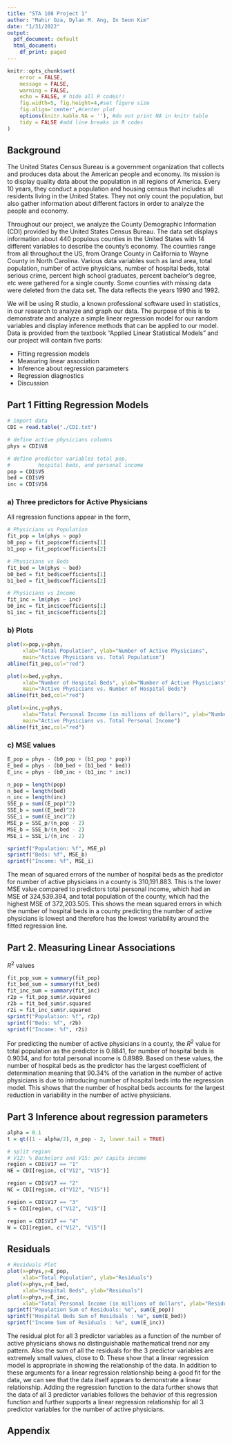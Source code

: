```yaml
---
title: "STA 108 Project 1"
author: "Mahir Oza, Dylan M. Ang, In Seon Kim"
date: "1/31/2022"
output:
  pdf_document: default
  html_document:
    df_print: paged
---
```


```r
knitr::opts_chunk$set(
	error = FALSE,
	message = FALSE,
	warning = FALSE,
	echo = FALSE, # hide all R codes!!
	fig.width=5, fig.height=4,#set figure size
	fig.align='center',#center plot
	options(knitr.kable.NA = ''), #do not print NA in knitr table
	tidy = FALSE #add line breaks in R codes
)
```


## Background

The United States Census Bureau is a government organization that collects and produces data about the American people and economy. Its mission is to display quality data about the population in all regions of America. Every 10 years, they conduct a population and housing census that includes all residents living in the United States. They not only count the population, but also gather information about different factors in order to analyze the people and economy.

Throughout our project, we analyze the County Demographic Information (CDI) provided by the United States Census Bureau. The data set displays information about 440 populous counties in the United States with 14 different variables to describe the county's economy. The counties range from all throughout the US, from Orange County in California to Wayne County in North Carolina. Various data variables such as land area, total population, number of active physicians, number of hospital beds, total serious crime, percent high school graduates, percent bachelor's degree, etc were gathered for a single county. Some counties with missing data were deleted from the data set. The data reflects the years 1990 and 1992. 

We will be using R studio, a known professional software used in statistics, in our research to analyze and graph our data. The purpose of this is to demonstrate and analyze a simple linear regression model for our random variables and display inference methods that can be applied to our model. Data is provided from the textbook "Applied Linear Statistical Models" and our project will contain five parts:

- Fitting regression models
- Measuring linear association
- Inference about regression parameters
- Regression diagnostics
- Discussion


## Part 1 Fitting Regression Models

```r
# import data
CDI = read.table("./CDI.txt")

# define active physicians columns
phys = CDI$V8

# define predictor variables total pop, 
#         hospital beds, and personal income 
pop = CDI$V5
bed = CDI$V9
inc = CDI$V16
```

### a) Three predictors for Active Physicians

All regression functions appear in the form,

\begin{equation}\label{eq: gen_regress}
  Y_i = \hat\beta_0 + \hat\beta_1 X_i + \epsilon_i
\end{equation}

```r
# Physicians vs Population
fit_pop = lm(phys ~ pop)
b0_pop = fit_pop$coefficients[1]
b1_pop = fit_pop$coefficients[2]

# Physicians vs Beds
fit_bed = lm(phys ~ bed)
b0_bed = fit_bed$coefficients[1]
b1_bed = fit_bed$coefficients[2]

# Physicians vs Income
fit_inc = lm(phys ~ inc)
b0_inc = fit_inc$coefficients[1]
b1_inc = fit_inc$coefficients[2]
```

\begin{align}
  \text{Active Physicians } & \text{vs. Hospital Beds}         && Y = `r b0_bed` + `r b1_bed`X_i \\
  \text{Active Physicians } & \text{vs. Total Population}      && Y = `r b0_pop` + `r b1_pop`X_i \\
  \text{Active Physicians } & \text{vs. Total Personal Income} && Y = `r b0_inc` + `r b1_inc`X_i
\end{align}

### b) Plots

```r
plot(x=pop,y=phys,
     xlab="Total Population", ylab="Number of Active Physicians", 
     main="Active Physicians vs. Total Population")
abline(fit_pop,col="red")

plot(x=bed,y=phys,
     xlab="Number of Hospital Beds", ylab="Number of Active Physicians", 
     main="Active Physicians vs. Number of Hospital Beds")
abline(fit_bed,col="red")

plot(x=inc,y=phys,
     xlab="Total Personal Income (in millions of dollars)", ylab="Number of Active Physicians", 
     main="Active Physicians vs. Total Personal Income")
abline(fit_inc,col="red")
```

### c) MSE values

```r
E_pop = phys - (b0_pop + (b1_pop * pop))
E_bed = phys - (b0_bed + (b1_bed * bed))
E_inc = phys - (b0_inc + (b1_inc * inc))

n_pop = length(pop)
n_bed = length(bed)
n_inc = length(inc)
SSE_p = sum((E_pop)^2)
SSE_b = sum((E_bed)^2)
SSE_i = sum((E_inc)^2)
MSE_p = SSE_p/(n_pop - 2)
MSE_b = SSE_b/(n_bed - 2)
MSE_i = SSE_i/(n_inc - 2)
```

```r
sprintf("Population: %f", MSE_p)
sprintf("Beds: %f", MSE_b)
sprintf("Income: %f", MSE_i)
```
The mean of squared errors of the number of 
hospital beds as the predictor for number of active physicians in a county 
is 310,191.883. This is the lower MSE value compared to predictors total personal
income, which had an MSE of 324,539.394, and total population of the county, 
which had the highest MSE of 372,203.505. This shows the mean squared errors in
which the number of hospital beds in a county predicting the number of 
active physicians is lowest and therefore has the lowest variability 
around the fitted regression line.


## Part 2. Measuring Linear Associations

$R^2$ values

```r
fit_pop_sum = summary(fit_pop)
fit_bed_sum = summary(fit_bed)
fit_inc_sum = summary(fit_inc)
r2p = fit_pop_sum$r.squared
r2b = fit_bed_sum$r.squared
r2i = fit_inc_sum$r.squared
sprintf("Population: %f", r2p)
sprintf("Beds: %f", r2b)
sprintf("Income: %f", r2i)
```

For predicting the number of active physicians in a county, 
the $R^2$ value for total population as the predictor is 0.8841, for 
number of hospital beds is 0.9034, and for total personal income is 
0.8989. Based on these values, the number of hospital beds as the predictor 
has the largest coefficient of determination meaning that 90.34% of the 
variation in the number of active physicians is due to introducing 
number of hospital beds into the regression model. This shows that the 
number of hospital beds accounts for the largest reduction in variability 
in the number of active physicians.

## Part 3 Inference about regression parameters

```r
alpha = 0.1
t = qt((1 - alpha/2), n_pop - 2, lower.tail = TRUE)

# split region
# V12: % Bachelors and V15: per capita income
region = CDI$V17 == "1"
NE = CDI[region, c("V12", "V15")]

region = CDI$V17 == "2"
NC = CDI[region, c("V12", "V15")]

region = CDI$V17 == "3"
S = CDI[region, c("V12", "V15")]

region = CDI$V17 == "4"
W = CDI[region, c("V12", "V15")]
```

## Residuals
```r
# Residuals Plot
plot(x=phys,y=E_pop,
     xlab="Total Population", ylab="Residuals")
plot(x=phys,y=E_bed,
     xlab="Hospital Beds", ylab="Residuals")
plot(x=phys,y=E_inc,
     xlab="Total Personal Income (in millions of dollars", ylab="Residuals")
sprintf("Population Sum of Residuals: %e", sum(E_pop))
sprintf("Hospital Beds Sum of Residuals : %e", sum(E_bed))
sprintf("Income Sum of Residuals : %e", sum(E_inc))
```

The residual plot for all 3 predictor variables as a 
function of the number of active physicians shows no distinguishable 
mathematical trend nor any pattern. Also the sum of all the residuals for the 3 
predictor variables are extremely small values, close to 0. These show
that a linear regression model is appropriate in showing the relationship 
of the data. In addition to these arguments for a linear regression relationship
being a good fit for the data, we can see that the data itself appears to 
demonstrate a linear relationship. Adding the regression function to the data
further shows that the data of all 3 predictor variables follows the behavior
of this regression function and further supports a linear regression 
relationship for all 3 predictor variables for the number of active physicians.

## Appendix

```r
```










